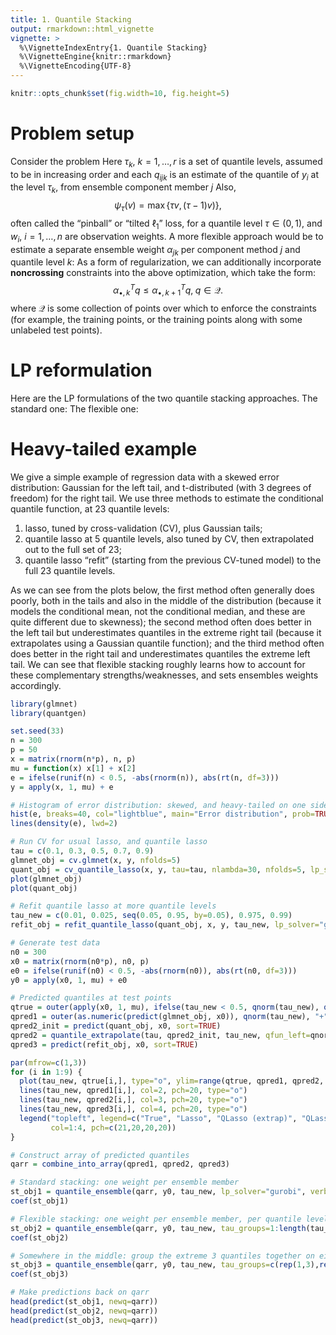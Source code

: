 ```yaml
---
title: 1. Quantile Stacking
output: rmarkdown::html_vignette
vignette: >
  %\VignetteIndexEntry{1. Quantile Stacking}
  %\VignetteEngine{knitr::rmarkdown}
  %\VignetteEncoding{UTF-8}
---
```


```r
knitr::opts_chunk$set(fig.width=10, fig.height=5)
```

$$
\newcommand{\argmin}{\mathop{\mathrm{argmin}}}
\newcommand{\argmax}{\mathop{\mathrm{argmax}}}
\newcommand{\minimize}{\mathop{\mathrm{minimize}}}
\newcommand{\st}{\mathop{\mathrm{subject\,\,to}}}
$$

Problem setup
===

Consider the problem
\begin{alignat*}{2}
&\minimize_\alpha \quad && 
\sum_{k=1}^r \sum_{i=1}^n w_i \psi_{\tau_k} \bigg(y_i - \sum_{j=1}^p \alpha_j q_{ijk} \bigg) \\
&\st && \sum_{j=1}^p \alpha_j = 1, \; \alpha_j \geq 0.
\end{alignat*}
Here $\tau_k$, $k=1,\ldots,r$ is a set of quantile levels, assumed to be in increasing order and each $q_{ijk}$ is an estimate of the quantile of $y_i$ at the level $\tau_k$, from ensemble component member $j$ Also, 
$$
\psi_\tau(v) = \max\{\tau v, (\tau-1) v)\},
$$
often called the "pinball" or "tilted $\ell_1$" loss, for a quantile level $\tau \in (0,1)$, and $w_i$, $i=1,\ldots,n$ are observation weights. A more flexible approach would be to estimate a separate ensemble weight $\alpha_{jk}$ per component method $j$ and quantile level $k$: 
\begin{alignat*}{2}
&\minimize_\alpha \quad && 
\sum_{k=1}^r \sum_{i=1}^n w_i \psi_{\tau_k} \bigg(y_i - \sum_{j=1}^p \alpha_{jk} q_{ijk} \bigg) \\
&\st && \sum_{j=1}^p \alpha_{jk} = 1, \; \alpha_{jk} \geq 0.
\end{alignat*}
As a form of regularization, we can additionally incorporate **noncrossing** constraints into the above optimization, which take the form:
$$
\alpha_{\bullet,k}^T q \leq \alpha_{\bullet,k+1}^T q, \; q \in \mathcal{Q}.
$$
where $\mathcal{Q}$ is some collection of points over which to enforce the constraints (for example, the training points, or the training points along with some unlabeled test points). 

LP reformulation
===

Here are the LP formulations of the two quantile stacking approaches. The standard one: 
\begin{alignat*}{2}
&\minimize_{\alpha,u} \quad && \sum_{i=1}^n w_i \sum_{k=1}^r u_{ik} \\
&\st \quad && u_{ik} \geq \tau_k \bigg(y_i - \sum_{j=1}^p \alpha_j q_{ijk}\bigg), \\ 
&&& u_{ik} \geq (\tau_k-1)\bigg(y_i - \sum_{j=1}^p \alpha_j q_{ijk}\bigg), \\
&&& \sum_{j=1}^p \alpha_j = 1 \; \alpha_j \geq 0.
\end{alignat*}
The flexible one: 
\begin{alignat*}{2}
&\minimize_{\alpha,u} \quad && \sum_{i=1}^n w_i \sum_{k=1}^r u_{ik} \\
&\st \quad && u_{ik} \geq \tau_k \bigg(y_i - \sum_{j=1}^p \alpha_{jk} q_{ijk}\bigg), \\ 
&&& u_{ik} \geq (\tau_k-1)\bigg(y_i - \sum_{j=1}^p \alpha_{jk} q_{ijk}\bigg), \\
&&& \sum_{j=1}^p \alpha_{jk} = 1 \; \alpha_{jk} \geq 0, \\
&&& \alpha_{\bullet,k}^T q \leq \alpha_{\bullet,k+1}^T q, \; q \in \mathcal{Q}.
\end{alignat*}

Heavy-tailed example
===

We give a simple example of regression data with a skewed error distribution: Gaussian for the left tail, and t-distributed (with 3 degrees of freedom) for the right tail. We use three methods to estimate the conditional quantile function, at 23 quantile levels: 

1. lasso, tuned by cross-validation (CV), plus Gaussian tails;
2. quantile lasso at 5 quantile levels, also tuned by CV, then extrapolated out to the full set of 23;
3. quantile lasso "refit" (starting from the previous CV-tuned model) to the full 23 quantile levels. 

As we can see from the plots below, the first method often generally does poorly, both in the tails and also in the middle of the distribution (because it models the conditional mean, not the conditional median, and these are quite different due to skewness); the second method often does better in the left tail but underestimates quantiles in the extreme right tail (because it extrapolates using a Gaussian quantile function); and the third method often does better in the right tail and underestimates quantiles the extreme left tail. We can see that flexible stacking roughly learns how to account for these complementary strengths/weaknesses, and sets ensembles weights accordingly.

```r
library(glmnet)
library(quantgen)

set.seed(33)
n = 300
p = 50
x = matrix(rnorm(n*p), n, p)
mu = function(x) x[1] + x[2]
e = ifelse(runif(n) < 0.5, -abs(rnorm(n)), abs(rt(n, df=3)))
y = apply(x, 1, mu) + e

# Histogram of error distribution: skewed, and heavy-tailed on one side
hist(e, breaks=40, col="lightblue", main="Error distribution", prob=TRUE)
lines(density(e), lwd=2)

# Run CV for usual lasso, and quantile lasso
tau = c(0.1, 0.3, 0.5, 0.7, 0.9)
glmnet_obj = cv.glmnet(x, y, nfolds=5)
quant_obj = cv_quantile_lasso(x, y, tau=tau, nlambda=30, nfolds=5, lp_solver="gurobi", verbose=TRUE, sort=TRUE)
plot(glmnet_obj)
plot(quant_obj)

# Refit quantile lasso at more quantile levels
tau_new = c(0.01, 0.025, seq(0.05, 0.95, by=0.05), 0.975, 0.99) 
refit_obj = refit_quantile_lasso(quant_obj, x, y, tau_new, lp_solver="gurobi", verbose=TRUE)

# Generate test data 
n0 = 300
x0 = matrix(rnorm(n0*p), n0, p)
e0 = ifelse(runif(n0) < 0.5, -abs(rnorm(n0)), abs(rt(n0, df=3)))
y0 = apply(x0, 1, mu) + e0

# Predicted quantiles at test points 
qtrue = outer(apply(x0, 1, mu), ifelse(tau_new < 0.5, qnorm(tau_new), qt(tau_new, df=3)), "+")
qpred1 = outer(as.numeric(predict(glmnet_obj, x0)), qnorm(tau_new), "+")
qpred2_init = predict(quant_obj, x0, sort=TRUE)
qpred2 = quantile_extrapolate(tau, qpred2_init, tau_new, qfun_left=qnorm, qfun_right=qnorm)
qpred3 = predict(refit_obj, x0, sort=TRUE)

par(mfrow=c(1,3))
for (i in 1:9) {
  plot(tau_new, qtrue[i,], type="o", ylim=range(qtrue, qpred1, qpred2, qpred3), ylab="Quantile")
  lines(tau_new, qpred1[i,], col=2, pch=20, type="o")
  lines(tau_new, qpred2[i,], col=3, pch=20, type="o")
  lines(tau_new, qpred3[i,], col=4, pch=20, type="o")
  legend("topleft", legend=c("True", "Lasso", "QLasso (extrap)", "QLasso (refit)"), 
         col=1:4, pch=c(21,20,20,20))
}

# Construct array of predicted quantiles
qarr = combine_into_array(qpred1, qpred2, qpred3)

# Standard stacking: one weight per ensemble member
st_obj1 = quantile_ensemble(qarr, y0, tau_new, lp_solver="gurobi", verbose=TRUE)
coef(st_obj1)

# Flexible stacking: one weight per ensemble member, per quantile level
st_obj2 = quantile_ensemble(qarr, y0, tau_new, tau_groups=1:length(tau_new), lp_solver="gurobi", verbose=TRUE)
coef(st_obj2)

# Somewhere in the middle: group the extreme 3 quantiles together on either tail, and the middle 
st_obj3 = quantile_ensemble(qarr, y0, tau_new, tau_groups=c(rep(1,3),rep(2,17),rep(3,3)), lp_solver="gurobi", verbose=TRUE)
coef(st_obj3)

# Make predictions back on qarr
head(predict(st_obj1, newq=qarr))
head(predict(st_obj2, newq=qarr))
head(predict(st_obj3, newq=qarr))
```